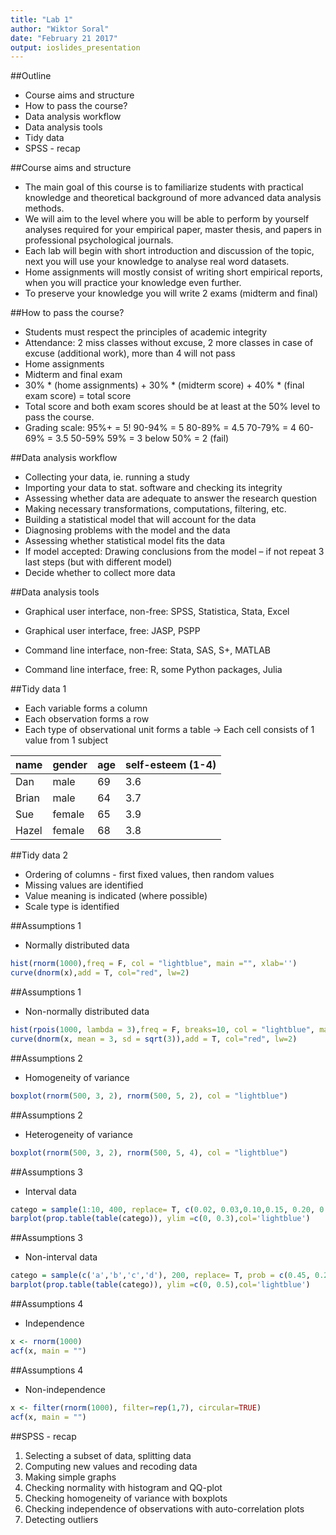 ```yaml
---
title: "Lab 1"
author: "Wiktor Soral"
date: "February 21 2017"
output: ioslides_presentation
---
```


##Outline

 - Course aims and structure
 - How to pass the course?
 - Data analysis workflow
 - Data analysis tools
 - Tidy data
 - SPSS - recap
 
##Course aims and structure
  
  - The main goal of this course is to familiarize students with practical knowledge and theoretical background of more advanced data analysis methods.
  - We will aim to the level where you will be able to perform by yourself analyses required for your empirical paper, master thesis, and papers in professional psychological journals.
  - Each lab will begin with short introduction and discussion of the topic, next you will use your knowledge to analyse real word datasets.
  - Home assignments will mostly consist of writing short empirical reports, when you will practice your knowledge even further.
  - To preserve your knowledge you will write 2 exams (midterm and final)

##How to pass the course?

  - Students must respect the principles of academic integrity
  - Attendance: 2 miss classes without excuse, 2 more classes in case of excuse (additional work), more than 4 will not pass
  - Home assignments
  - Midterm and final exam
  - 30% \* (home assignments) + 30% \* (midterm score) + 40% \* (final exam score) = total score
  - Total score and both exam scores should be at least at the 50% level to pass the course.
  - Grading scale: 95%+ = 5! 90-94% = 5 80-89% = 4.5 70-79% = 4 60-69% = 3.5 50-59% 59% = 3 below 50% = 2 (fail)

##Data analysis workflow

  - Collecting your data, ie. running a study
  - Importing your data to stat. software and checking its integrity
  - Assessing whether data are adequate to answer the research question
  - Making necessary transformations, computations, filtering, etc.
  - Building a statistical model that will account for the data
  - Diagnosing problems with the model and the data
  - Assessing whether statistical model fits the data
  - If model accepted: Drawing conclusions from the model -- if not repeat 3 last steps (but with different model)
  - Decide whether to collect more data

##Data analysis tools

  - Graphical user interface, non-free: SPSS, Statistica, Stata, Excel
  - Graphical user interface, free: JASP, PSPP
  
  - Command line interface, non-free: Stata, SAS, S+, MATLAB
  - Command line interface, free: R, some Python packages, Julia

##Tidy data 1

  - Each variable forms a column
  - Each observation forms a row
  - Each type of observational unit forms a table
  -> Each cell consists of 1 value from 1 subject
  
|name    | gender  | age  | self-esteem (1-4)|
|--------|-------- |------|------------------|
| Dan    |  male   | 69   |  3.6             |
| Brian  |  male   | 64   |  3.7             |
| Sue    |  female | 65   |  3.9             |
| Hazel  |  female | 68   |  3.8             |

##Tidy data 2

 - Ordering of columns - first fixed values, then random values
 - Missing values are identified
 - Value meaning is indicated (where possible)
 - Scale type is identified

##Assumptions 1

  - Normally distributed data
  
```r
hist(rnorm(1000),freq = F, col = "lightblue", main ="", xlab='')
curve(dnorm(x),add = T, col="red", lw=2)
```

##Assumptions 1

  - Non-normally distributed data
  
```r
hist(rpois(1000, lambda = 3),freq = F, breaks=10, col = "lightblue", main ="", xlab='')
curve(dnorm(x, mean = 3, sd = sqrt(3)),add = T, col="red", lw=2)
```

  
##Assumptions 2

  - Homogeneity of variance
  
```r
boxplot(rnorm(500, 3, 2), rnorm(500, 5, 2), col = "lightblue")
```

##Assumptions 2

  - Heterogeneity of variance
  
```r
boxplot(rnorm(500, 3, 2), rnorm(500, 5, 4), col = "lightblue")
```

##Assumptions 3

  - Interval data
  
```r
catego = sample(1:10, 400, replace= T, c(0.02, 0.03,0.10,0.15, 0.20, 0.20,0.15, 0.10,0.03, 0.02))
barplot(prop.table(table(catego)), ylim =c(0, 0.3),col='lightblue')
```


##Assumptions 3

  - Non-interval data
  
```r
catego = sample(c('a','b','c','d'), 200, replace= T, prob = c(0.45, 0.25, 0.20, 0.1))
barplot(prop.table(table(catego)), ylim =c(0, 0.5),col='lightblue')
```

##Assumptions 4

  - Independence
  
```r
x <- rnorm(1000)
acf(x, main = "")
```


##Assumptions 4

  - Non-independence
  
```r
x <- filter(rnorm(1000), filter=rep(1,7), circular=TRUE)
acf(x, main = "")
```

##SPSS - recap

 1. Selecting a subset of data, splitting data
 2. Computing new values and recoding data
 3. Making simple graphs
 4. Checking normality with histogram and QQ-plot
 5. Checking homogeneity of variance with boxplots
 6. Checking independence of observations with auto-correlation plots
 7. Detecting outliers

